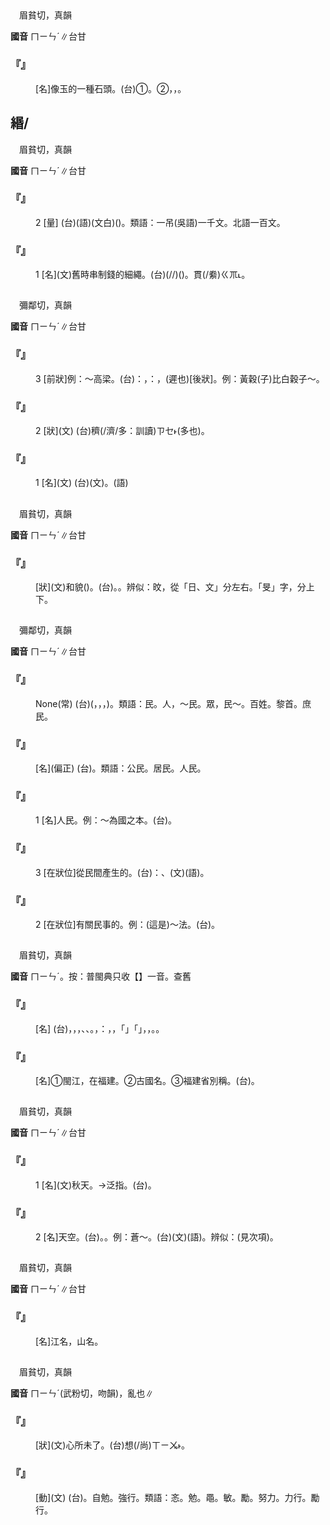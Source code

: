 
=={{ruby|<mark>&#xf92a3;</mark>|ㄇㄧㄣˊ}}==

　眉貧切，真韻

'''國音''' <rt>ㄇㄧㄣˊ</rt>∥台甘

    

==='''『{{ruby|<mark>&#xf92a3;</mark>|ㄇㄧㄣˊ}}』'''===
: [名]像玉的一種石頭。(台)①{{ruby|有|ㄨ˫}}{{ruby|花|ㄏㄨㆤ}}{{ruby|紋|ㆠㄨㄣˊ}}{{ruby|丌|ㆤ}}{{ruby|大|ㄉㄞ˫}}{{ruby|理|ㄌㄧˋ}}{{ruby|石|ㄐㄧㄜㆷ ͘}}。②{{ruby|一|ㄐㄧㆵ ͘}}{{ruby|種|ㄐㄧㆲˋ}}{{ruby|石|ㄐㄧㄜㆷ ͘}}{{ruby|頭|ㄊㄠˊ}}，{{ruby|親|ㄑㄧㄣ}}{{ruby|像|ㄑㄧㆧ˫}}{{ruby|/|ㄑㄧㆫ˫}}{{ruby|玉|ㆣㄧㆤㆶ ͘}}{{ruby|仔|ㄚ}}，{{ruby|台|ㄉㄞˊ}}{{ruby|灣|ㄨㄢˊ}}{{ruby|有|ㄨ˫}}{{ruby|出|ㄘㄨㆵ}}{{ruby|產|ㄙㄢˋ}}。
    

==緡/{{ruby|<mark>&#xf92a4;</mark>|ㄇㄧㄣˊ}}==

　眉貧切，真韻

'''國音''' <rt>ㄇㄧㄣˊ</rt>∥台甘

    

==='''『{{ruby|緡|ㄇㄧㄣˊ}}』'''===
:2  [量] (台){{ruby|早|ㄗㄚˋ}}{{ruby|前|ㄐㄧㄥˊ}}(語){{ruby|/|ㄐㄧㄢˊ}}(文白){{ruby|一|ㄐㄧㆵ ͘}}{{ruby|串|ㄘㄨㄢ˪}}{{ruby|錢|ㄐㆪˊ}}({{ruby|一|ㄐㄧㆵ ͘}}{{ruby|千|ㄑㄧㄥ}}{{ruby|個|ㆤˊ}}){{ruby|叫|ㄍㄧㄜ˪}}{{ruby|做|ㄗㄨㆤ˪}}{{ruby|/|ㄗㄜ˪}}{{ruby|一|ㄐㄧㆵ ͘}}{{ruby|緡|ㆠㄧㄣˊ}}。類語：一吊(吳語)一千文。北語一百文。
    

==='''『{{ruby|緡|ㄇㄧㄣˊ}}』'''===
:1  [名](文)舊時串制錢的細繩。(台){{ruby|古|ㄍㆦˋ}}{{ruby|早|ㄗㄚˋ}}{{ruby|貫|ㄍㆭ˪}}(/{{ruby|串|ㄘㄨㄢ˪}}/{{ruby|穿|ㄘㆭ}}){{ruby|銅|ㄉㄤˊ}}{{ruby|錢|ㄐㆪˊ}}({{ruby|中|ㄉㄧㆲ}}{{ruby|央|ㆭ}}{{ruby|有|ㄨ˫}}{{ruby|孔|ㄎㄤ}}){{ruby|丌|ㆤ}}{{ruby|帶|ㄉㄨㄚ˪}}{{ruby|仔|ㄚ}}。{{ruby|台|ㄉㄞˊ}}{{ruby|語|ㆣㄨˋ}}{{ruby|/|ㆣㄧˋ}}{{ruby|叫|ㄍㄧㄜ˪}}{{ruby|做|ㄗㄨㆤ˪}}{{ruby|/|ㄗㄜ˪}}{{ruby|錢|ㄐㆪˊ}}貫(/絭)<rt>ㄍㆭ˪</rt>。
    

=={{ruby|苠|ㄇㄧㄣˊ}}==

　彌鄰切，真韻

'''國音''' <rt>ㄇㄧㄣˊ</rt>∥台甘

    

==='''『{{ruby|苠|ㄇㄧㄣˊ}}』'''===
:3  [前狀]例：～高梁。(台){{ruby|按|ㄢ˪}}：{{ruby|苠|ㆠㄧㄣˊ}}，{{ruby|是|ㄒㄧ˫}}{{ruby|講|ㄍㆲˋ}}{{ruby|→|ㄍㆲ}}：{{ruby|農|ㄌㆲˊ}}{{ruby|作|ㄗㆦㆶ}}{{ruby|物|ㆠㄨㆵ ͘}}{{ruby|生|ㄒㄧㄥ}}{{ruby|長|ㄉㄧㆲˋ}}{{ruby|期|ㄍㄧˊ}}{{ruby|→|ㄍㄧ}}{{ruby|間|ㄍㄢ}}{{ruby|較|ㄎㄚㆷ}}{{ruby|長|ㄉㆭˊ}}，{{ruby|成|ㄒㄧㄥˊ}}{{ruby|熟|ㄒㄧㆤㆶ}}{{ruby|時|ㄒㄧˊ}}{{ruby|期|ㄍㄧˊ}}{{ruby|較|ㄎㄚㆷ}}{{ruby|晏|ㄨㆩ˪}}(遲也){{ruby|丌|ㆤ}}{{ruby|意|ㄧ˪}}{{ruby|思|ㄙㄨ˪}}[後狀]。例：黃穀(子)比白穀子～。
    

==='''『{{ruby|苠|ㄇㄧㄣˊ}}』'''===
:2  [狀](文) (台){{ruby|真|ㄐㄧㄣ}}穧(/濟/多：訓讀)<rt>ㄗㆤ˫</rt>{{ruby|/|ㄗㄨㆤ˫}}(多也){{ruby|丌|ㆤ}}{{ruby|意|ㄧ˪}}{{ruby|思|ㄙㄨ˪}}。
    

==='''『{{ruby|苠|ㄇㄧㄣˊ}}』'''===
:1  [名](文) (台){{ruby|竹|ㄉㄧㆤㆶ}}{{ruby|膚|ㄏㄨ}}(文)。{{ruby|竹|ㄉㄧㆤㆶ}}{{ruby|皮|ㄆㄨㆤˊ}}{{ruby|/|ㄆㆤˊ}}(語)
    

=={{ruby|旼|ㄇㄧㄣˊ}}==

　眉貧切，真韻

'''國音''' <rt>ㄇㄧㄣˊ</rt>∥台甘

    

==='''『{{ruby|旼|ㄇㄧㄣˊ}}{{ruby|旼|ㄇㄧㄣˊ}}』'''===
: [狀](文)和貌({{ruby|/|ㄊㄨㄚㆷ ͘}})。(台){{ruby|溫|ㄨㄣ}}{{ruby|和|ㄏㄜˊ}}。{{ruby|和|ㄏㄜˊ}}{{ruby|順|ㄙㄨㄣ˫}}。辨似：旼，從「日、文」分左右。「旻」字，分上下。
    

=={{ruby|民|ㄇㄧㄣˊ}}==

　彌鄰切，真韻

'''國音''' <rt>ㄇㄧㄣˊ</rt>∥台甘

    

==='''『{{ruby|民|ㄇㄧㄣˊ}}{{ruby|胞|ㄅㄠ}}{{ruby|物|ㄨˋ}}{{ruby|與|ㄩˇ}}』'''===
: None(常) (台){{ruby|博|ㄆㆦㆶ}}{{ruby|愛|ㄞ˪}}{{ruby|丌|ㆤ}}{{ruby|意|ㄧ˪}}{{ruby|思|ㄙㄨ˪}}({{ruby|人|ㆢㄧㄣˊ}}{{ruby|/|ㄌㄧㄣˊ}}{{ruby|民|ㆠㄧㄣˊ}}，{{ruby|物|ㆠㄨㆵ ͘}}{{ruby|質|ㄐㄧㆵ}}，{{ruby|看|ㄎㄨㆩ˪}}{{ruby|做|ㄗㄨㆤ˪}}{{ruby|/|ㄗㄜ˪}}{{ruby|一|ㄐㄧㆵ ͘}}{{ruby|個|ㆤˊ}}{{ruby|總|ㄗㆲˋ}}{{ruby|體|ㄊㄨㆤˋ}}{{ruby|/|ㄊㆤˋ}}，{{ruby|平|ㄅㆥˊ}}{{ruby|/|ㄅㆪˊ}}{{ruby|平|ㄅㆥˊ}}{{ruby|/|ㄅㆪˊ}}{{ruby|重|ㄉㄧㆲ˫}}{{ruby|視|ㄒㄧ˫}})。類語：民。人，～民。眾，民～。百姓。黎首。庶民。
    

==='''『{{ruby|國|ㄍㄨㄛˊ}}{{ruby|民|ㄇㄧㄣˊ}}』'''===
: [名](偏正) (台){{ruby|國|ㄍㆦㆶ}}{{ruby|民|ㆠㄧㄣˊ}}。類語：公民。居民。人民。
    

==='''『{{ruby|民|ㄇㄧㄣˊ}}』'''===
:1  [名]人民。例：～為國之本。(台){{ruby|人|ㆢㄧㄣˊ}}{{ruby|/|ㄌㄧㄣˊ}}{{ruby|民|ㆠㄧㄣˊ}}{{ruby|是|ㄒㄧ˫}}{{ruby|國|ㄍㆦㆶ}}{{ruby|家|ㄍㄚ}}{{ruby|丌|ㆤ}}{{ruby|基|ㄍㄧ}}{{ruby|本|ㄅㄨㄣˋ}}。
    

==='''『{{ruby|民|ㄇㄧㄣˊ}}』'''===
:3  [在狀位]從民間產生的。(台){{ruby|像|ㄑㄧㆫ˫}}{{ruby|/|ㄑㄧㆧ˫}}：{{ruby|民|ㆠㄧㄣˊ}}{{ruby|謠|ㄧㄠˊ}}、{{ruby|民|ㆠㄧㄣˊ}}{{ruby|歌|ㄍㄜ}}(文){{ruby|/|ㄍㄨㄚ}}(語)。
    

==='''『{{ruby|民|ㄇㄧㄣˊ}}』'''===
:2  [在狀位]有關民事的。例：(這是)～法。(台){{ruby|民|ㆠㄧㄣˊ}}{{ruby|法|ㄏㄨㄚㆵ}}。
    

=={{ruby|閩|ㄇㄧㄣˊ}}==

　眉貧切，真韻

'''國音''' <rt>ㄇㄧㄣˊ</rt>。按：普閩典只收【{{ruby|閩|ㄇㄧㄣˇ}}】一音。查舊

    

==='''『{{ruby|閩|ㄇㄧㄣˊ}}{{ruby|南|ㄋㄢˊ}}』'''===
: [名] (台){{ruby|閩|ㆠㄢˊ}}{{ruby|南|ㄌㆰˊ}}，{{ruby|指|ㄐㄧˋ}}{{ruby|福|ㄏㆦㆶ}}{{ruby|建|ㄍㄧㄢ˪}}{{ruby|南|ㄌㆰˊ}}{{ruby|部|ㄅㆦ˫}}，{{ruby|即|ㄐㄧㆤㆶ}}{{ruby|福|ㄏㆦㆶ}}{{ruby|建|ㄍㄧㄢ˪}}{{ruby|省|ㄒㄧㄥˋ}}{{ruby|東|ㄉㄤ}}{{ruby|南|ㄌㆰˊ}}{{ruby|部|ㄅㆦ˫}}，{{ruby|泉|ㄗㄨㄢˊ}}{{ruby|州|ㄐㄧㄨ}}、{{ruby|漳|ㄐㄧㆲ}}{{ruby|/|ㄐㄧㄤ}}{{ruby|州|ㄐㄧㄨ}}、{{ruby|廈|ㆤ˫}}{{ruby|門|ㄇㆭˊ}}{{ruby|三|ㄙㆩ}}{{ruby|地|ㄉㄨㆤ˫}}{{ruby|/|ㄉㆤ˫}}{{ruby|為|ㄨㄧˊ}}{{ruby|中|ㄉㄧㆲ}}{{ruby|心|ㄒㄧㆬ}}{{ruby|一|ㄧㆵ}}{{ruby|帶|ㄉㄞ˪}}{{ruby|丌|ㆤ}}{{ruby|地|ㄉㄨㆤ˫}}{{ruby|/|ㄉㆤ˫}}{{ruby|區|ㄎㄨ}}。{{ruby|語|ㆣㄨˋ}}{{ruby|/|ㆣㄧˋ}}{{ruby|言|ㆣㄧㄢˊ}}{{ruby|上|ㄒㄧㆲ˫}}{{ruby|形|ㄏㄧㄥˊ}}{{ruby|成|ㄒㄧㄥˊ}}{{ruby|一|ㄐㄧㆵ ͘}}{{ruby|個|ㆤˊ}}{{ruby|方|ㄏㆲ}}{{ruby|言|ㆣㄧㄢˊ}}{{ruby|區|ㄎㄨ}}，{{ruby|叫|ㄍㄧㄜ˪}}{{ruby|做|ㄗㄨㆤ˪}}{{ruby|/|ㄗㄜ˪}}：{{ruby|閩|ㆠㄢˊ}}{{ruby|南|ㄌㆰˊ}}{{ruby|方|ㄏㆲ}}{{ruby|言|ㆣㄧㄢˊ}}，{{ruby|台|ㄉㄞˊ}}{{ruby|灣|ㄨㄢˊ}}{{ruby|大|ㄉㄞ˫}}{{ruby|/|ㄉㄨㄚ˫}}{{ruby|多|ㄉㄜ}}{{ruby|數|ㄙㆦ˪}}{{ruby|居|ㄍㄧ}}{{ruby|/|ㄍㄨ}}{{ruby|民|ㆠㄧㄣˊ}}{{ruby|四|ㄒㄧ˪}}{{ruby|百|ㄅㄚㆷ}}{{ruby|年|ㄋㄧˊ}}{{ruby|來|ㄌㄞˊ}}{{ruby|陸|ㄌㄧㆦㆶ ͘}}{{ruby|續|ㄒㄧㆦㆶ ͘}}{{ruby|由|ㄧㄨˊ}}{{ruby|閩|ㆠㄢˊ}}{{ruby|南|ㄌㆰˊ}}{{ruby|移|ㄧˊ}}{{ruby|住|ㄗㄨ˫}}，{{ruby|所|ㄙㆦˋ}}{{ruby|以|ㄧˋ}}「{{ruby|台|ㄉㄞˊ}}{{ruby|灣|ㄨㄢˊ}}{{ruby|方|ㄏㆲ}}{{ruby|言|ㆣㄧㄢˊ}}」{{ruby|就|ㄐㄧㄨ˫}}{{ruby|是|ㄒㄧ˫}}「{{ruby|閩|ㆠㄢˊ}}{{ruby|南|ㄌㆰˊ}}{{ruby|方|ㄏㆲ}}{{ruby|言|ㆣㄧㄢˊ}}」，{{ruby|歷|ㄌㄧㆤㆶ ͘}}{{ruby|時|ㄒㄧˊ}}{{ruby|上|ㄒㄧㆲ˫}}{{ruby|雖|ㄙㄨㄧ}}{{ruby|難|ㄌㄢˊ}}{{ruby|免|ㆠㄧㄢˋ}}{{ruby|有|ㄨ˫}}{{ruby|變|ㄅㄧㄢ˪}}{{ruby|遷|ㄑㄧㄢ}}，{{ruby|但|ㄉㄢ˫}}{{ruby|音|ㄧㆬ}}{{ruby|系|ㄏㆤ˫}}{{ruby|丌|ㄗㄨㄥ}}{{ruby|分|ㄏㄨㄣ}}{{ruby|化|ㄏㄨㄚ˪}}{{ruby|猶|ㄧㄠˋ}}{{ruby|未|ㆠㄨㆤ˫}}{{ruby|/|ㆠㆤ˫}}{{ruby|顯|ㄏㄧㄢˋ}}{{ruby|著|ㄉㄨ˪}}。{{ruby|語|ㆣㄧˋ}}{{ruby|/|ㆣㄨˋ}}{{ruby|法|ㄏㄨㄚㆵ}}{{ruby|詞|ㄙㄨˊ}}{{ruby|彙|ㄏㄨㄧ˫}}{{ruby|則|ㄐㄧㆤㆶ}}{{ruby|多|ㄉㄜ}}{{ruby|少|ㄒㄧㄠˋ}}{{ruby|受|ㄒㄧㄨ˫}}{{ruby|著|ㄉㄧㄜㆷ}}{{ruby|外|ㆣㄨㄚ˫}}{{ruby|來|ㄌㄞˊ}}{{ruby|影|ㄧㄥˋ}}{{ruby|響|ㄏㄧㆲˋ}}。
    

==='''『{{ruby|閩|ㄇㄧㄣˊ}}』'''===
: [名]①閩江，在福建。②古國名。③福建省別稱。(台){{ruby|閩|ㆠㄧㄣˊ}}{{ruby|/|ㆠㄢˊ}}。
    

=={{ruby|旻|ㄇㄧㄣˊ}}==

　眉貧切，真韻

'''國音''' <rt>ㄇㄧㄣˊ</rt>∥台甘

    

==='''『{{ruby|旻|ㄇㄧㄣˊ}}』'''===
:1  [名](文)秋天。→泛指。(台){{ruby|天|ㄊㆪ}}。
    

==='''『{{ruby|旻|ㄇㄧㄣˊ}}』'''===
:2  [名]天空。(台){{ruby|天|ㄊㆪ}}。{{ruby|天|ㄊㆪ}}{{ruby|頂|ㄉㄧㄥˋ}}。例：蒼～。(台){{ruby|青|ㄑㄧㄥ}}(文){{ruby|/|ㄑㆪ}}(語){{ruby|天|ㄊㄧㄢ}}{{ruby|/|ㄊㆪ}}。辨似：(見次項)。
    

=={{ruby|岷|ㄇㄧㄣˊ}}==

　眉貧切，真韻

'''國音''' <rt>ㄇㄧㄣˊ</rt>∥台甘

    

==='''『{{ruby|岷|ㄇㄧㄣˊ}}』'''===
: [名]江名，山名。
    

=={{ruby|忞|ㄇㄧㄣˊ}}==

　眉貧切，真韻

'''國音''' <rt>ㄇㄧㄣˊ</rt>{{ruby|。|ㄨㄣˇ}}(武粉切，吻韻)，亂也∥

    

==='''『{{ruby|忞|ㄇㄧㄣˊ}}{{ruby|忞|ㄇㄧㄣˊ}}』'''===
: [狀](文)心所未了。(台){{ruby|心|ㄒㄧㆬ}}{{ruby|肝|ㄍㄨㆩ}}{{ruby|有|ㄧㄨˋ}}{{ruby|所|ㄙㆦˋ}}想(/尚)<rt>ㄒㄧㆫ˫</rt>{{ruby|/|ㄒㄧㆧ˫}}{{ruby|而|ㄌㄧˊ}}{{ruby|→|ㄌㄧ˫}}{{ruby|感|ㄍㆰˋ}}{{ruby|覺|ㄍㄚㆶ}}{{ruby|猶|ㄧㄠˋ}}{{ruby|未|ㆠㄨㆤ˫}}{{ruby|/|ㆠㆤ˫}}{{ruby|完|ㄨㄢˊ}}{{ruby|了|ㄌㄧㄠˋ}}{{ruby|丌|ㆤ}}{{ruby|款|ㄎㄨㄢˋ}}。
    

==='''『{{ruby|忞|ㄇㄧㄣˊ}}』'''===
: [動](文) (台){{ruby|有|ㄨ˫}}{{ruby|意|ㄧ˪}}{{ruby|志|ㄐㄧ˪}}{{ruby|積|ㄐㄧㆤㆶ}}{{ruby|極|ㄍㄧㆤㆶ ͘}}{{ruby|努|ㄋㆦˋ}}{{ruby|力|ㄌㄧㆤㆶ ͘}}{{ruby|拚|ㄅㄧㆩ˪}}{{ruby|勢|ㄙㆤ˪}}{{ruby|做|ㄗㄨㆤ˪}}{{ruby|/|ㄗㄜ˪}}。自勉。強行。類語：忞。勉。黽。敏。勵。努力。力行。勵行。
    
